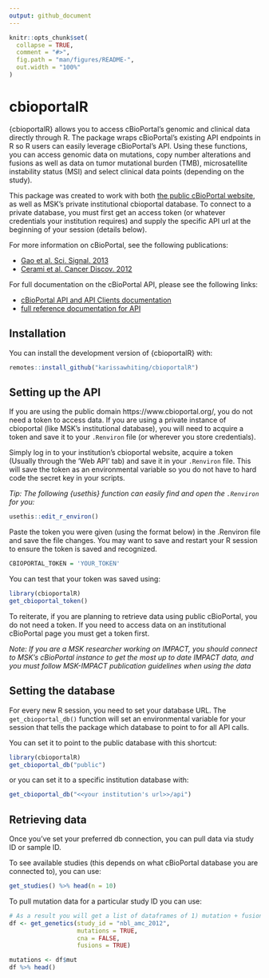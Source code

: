 ```yaml
---
output: github_document
---
```


<!-- README.md is generated from README.Rmd. Please edit that file -->

```r
knitr::opts_chunk$set(
  collapse = TRUE,
  comment = "#>",
  fig.path = "man/figures/README-",
  out.width = "100%"
)
```

# cbioportalR

{cbioportalR} allows you to access cBioPortal's genomic and clinical data directly through R. The package wraps cBioPortal's existing API endpoints in R so R users can easily leverage cBioPortal's API. Using these functions, you can access genomic data on mutations, copy number alterations and fusions as well as data on tumor mutational burden (TMB), microsatellite instability status (MSI) and select clinical data points (depending on the study). 

This package was created to work with both [the public cBioPortal website](https://www.cbioportal.org/), as well as MSK's private institutional cbioportal database. To connect to a private database, you must first get an access token (or whatever credentials your institution requires) and supply the specific API url at the beginning of your session (details below). 

For more information on cBioPortal, see the following publications:

- [Gao et al. Sci. Signal. 2013](https://pubmed.ncbi.nlm.nih.gov/23550210/)
- [ Cerami et al. Cancer Discov. 2012](https://cancerdiscovery.aacrjournals.org/content/2/5/401.abstract)

For full documentation on the cBioPortal API, please see the following links:

- [cBioPortal API and API Clients documentation](https://docs.cbioportal.org/6.-web-api-and-clients/api-and-api-clients)
- [full reference documentation for API](https://www.cbioportal.org/api/swagger-ui.html#/)



## Installation

You can install the development version of {cbioportalR} with:

``` r
remotes::install_github("karissawhiting/cbioportalR")
```


## Setting up the API

If you are using the public domain https://www.cbioportal.org/, you do not need a token to access data. If you are using a private instance of cbioportal (like MSK's institutional database), you will need to acquire a token and save it to your `.Renviron` file (or wherever you store credentials). 

Simply log in to your institution's cbioportal website, acquire a token (Usually through the 'Web API' tab) and save it in your `.Renviron` file. This will save the token as an environmental variable so you do not have to hard code the secret key in your scripts. 

*Tip: The following {usethis} function can easily find and open the `.Renviron` for you:*


```r
usethis::edit_r_environ()
```

Paste the token you were given (using the format below) in the .Renviron file and save the file changes. You may want to save and restart your R session to ensure the token is saved and recognized.

```r
CBIOPORTAL_TOKEN = 'YOUR_TOKEN'
```

You can test that your token was saved using:

```r
library(cbioportalR)
get_cbioportal_token()
```

To reiterate, if you are planning to retrieve data using public cBioPortal, you do not need a token. If you need to access data on an institutional cBioPortal page you must get a token first. 

*Note: If you are a MSK researcher working on IMPACT, you should connect to MSK's cBioPortal instance to get the most up to date IMPACT data, and you must follow MSK-IMPACT publication guidelines when using the data*

## Setting the database 

For every new R session, you need to set your database URL. The `get_cbioportal_db()` function will set an environmental variable for your session that tells the package which database to point to for all API calls. 

You can set it to point to the public database with this shortcut:

```r
library(cbioportalR)
get_cbioportal_db("public")
```

or you can set it to a specific institution database with:

```r
get_cbioportal_db("<<your institution's url>>/api")
```

## Retrieving data

Once you've set your preferred db connection, you can pull data via study ID or sample ID. 

To see available studies (this depends on what cBioPortal database you are connected to), you can use:

```r
get_studies() %>% head(n = 10)
```

To pull mutation data for a particular study ID you can use:

```r

# As a result you will get a list of dataframes of 1) mutation + fusion and 2) cna.
df <- get_genetics(study_id = "nbl_amc_2012",
                   mutations = TRUE, 
                   cna = FALSE, 
                   fusions = TRUE)

mutations <- df$mut 
df %>% head()
```


